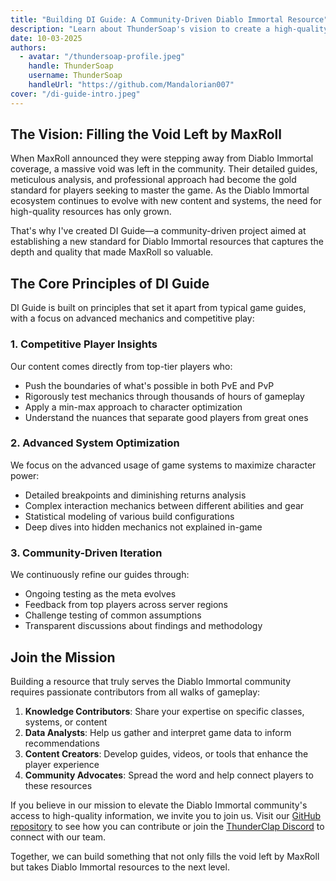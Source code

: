 ```yaml
---
title: "Building DI Guide: A Community-Driven Diablo Immortal Resource"
description: "Learn about ThunderSoap's vision to create a high-quality, comprehensive Diablo Immortal guide resource inspired by the legacy of MaxRoll."
date: 10-03-2025
authors:
  - avatar: "/thundersoap-profile.jpeg"
    handle: ThunderSoap
    username: ThunderSoap
    handleUrl: "https://github.com/Mandalorian007"
cover: "/di-guide-intro.jpeg"
---
```


## The Vision: Filling the Void Left by MaxRoll

When MaxRoll announced they were stepping away from Diablo Immortal coverage, a massive void was left in the community. Their detailed guides, meticulous analysis, and professional approach had become the gold standard for players seeking to master the game. As the Diablo Immortal ecosystem continues to evolve with new content and systems, the need for high-quality resources has only grown.

That's why I've created DI Guide—a community-driven project aimed at establishing a new standard for Diablo Immortal resources that captures the depth and quality that made MaxRoll so valuable.

## The Core Principles of DI Guide

DI Guide is built on principles that set it apart from typical game guides, with a focus on advanced mechanics and competitive play:

### 1. Competitive Player Insights

Our content comes directly from top-tier players who:
- Push the boundaries of what's possible in both PvE and PvP
- Rigorously test mechanics through thousands of hours of gameplay
- Apply a min-max approach to character optimization
- Understand the nuances that separate good players from great ones

### 2. Advanced System Optimization

We focus on the advanced usage of game systems to maximize character power:
- Detailed breakpoints and diminishing returns analysis
- Complex interaction mechanics between different abilities and gear
- Statistical modeling of various build configurations
- Deep dives into hidden mechanics not explained in-game

### 3. Community-Driven Iteration

We continuously refine our guides through:
- Ongoing testing as the meta evolves
- Feedback from top players across server regions
- Challenge testing of common assumptions
- Transparent discussions about findings and methodology

## Join the Mission

Building a resource that truly serves the Diablo Immortal community requires passionate contributors from all walks of gameplay:

1. **Knowledge Contributors**: Share your expertise on specific classes, systems, or content
2. **Data Analysts**: Help us gather and interpret game data to inform recommendations
3. **Content Creators**: Develop guides, videos, or tools that enhance the player experience
4. **Community Advocates**: Spread the word and help connect players to these resources

If you believe in our mission to elevate the Diablo Immortal community's access to high-quality information, we invite you to join us. Visit our [GitHub repository](https://github.com/Mandalorian007/di-guide) to see how you can contribute or join the [ThunderClap Discord](https://discord.gg/thunderclap) to connect with our team.

Together, we can build something that not only fills the void left by MaxRoll but takes Diablo Immortal resources to the next level.